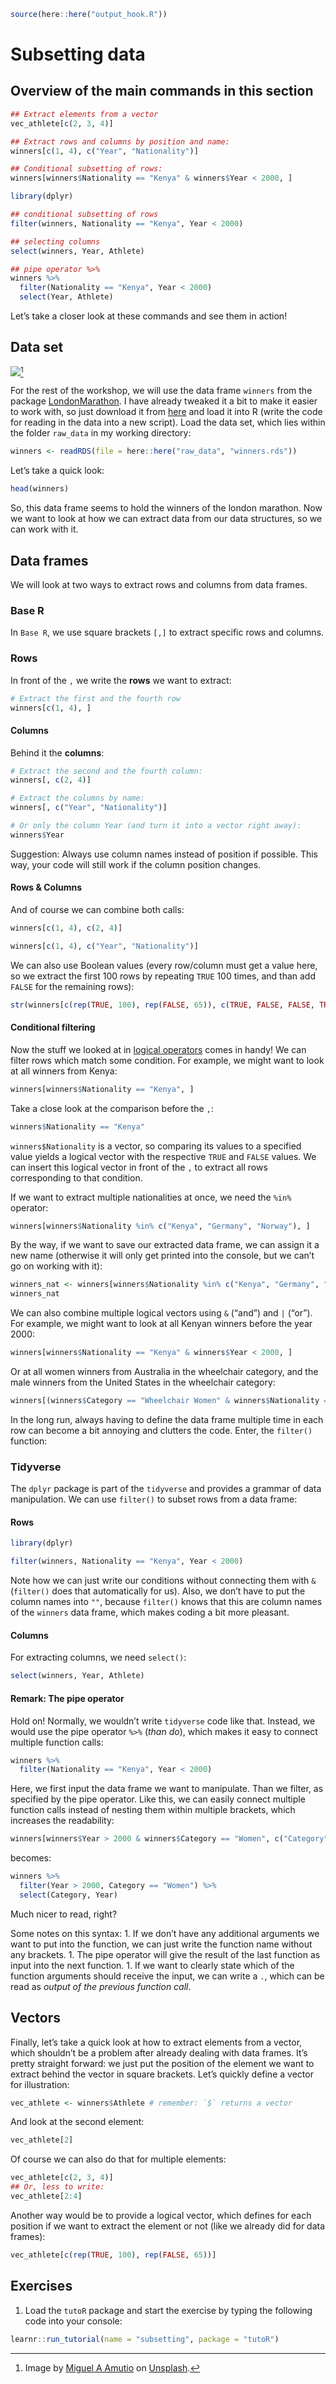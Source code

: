 ```r
source(here::here("output_hook.R"))
```

# Subsetting data

## Overview of the main commands in this section

```r
## Extract elements from a vector
vec_athlete[c(2, 3, 4)]

## Extract rows and columns by position and name:
winners[c(1, 4), c("Year", "Nationality")]

## Conditional subsetting of rows:
winners[winners$Nationality == "Kenya" & winners$Year < 2000, ]

```

::: tidy
```r
library(dplyr)

## conditional subsetting of rows
filter(winners, Nationality == "Kenya", Year < 2000)

## selecting columns
select(winners, Year, Athlete)

## pipe operator %>% 
winners %>%
  filter(Nationality == "Kenya", Year < 2000)
  select(Year, Athlete)

```
:::

Let's take a closer look at these commands and see them in action!

## Data set

![](./pictures/marathon.jpg)[^subsetting-1]

[^subsetting-1]: Image by [Miguel A Amutio](https://unsplash.com/de/@amutiomi?utm_source=unsplash&utm_medium=referral&utm_content=creditCopyText) on [Unsplash](https://unsplash.com/de/fotos/QDv-uBc-poY?utm_source=unsplash&utm_medium=referral&utm_content=creditCopyText).

For the rest of the workshop, we will use the data frame `winners` from the package [LondonMarathon](https://github.com/nrennie/LondonMarathon). I have already tweaked it a bit to make it easier to work with, so just download it from [here](https://github.com/nickhaf/r_tutorial/tree/main/raw_data) and load it into R (write the code for reading in the data into a new script). Load the data set, which lies within the folder `raw_data` in my working directory:

```r
winners <- readRDS(file = here::here("raw_data", "winners.rds"))
```

Let's take a quick look:

```r
head(winners)
```

So, this data frame seems to hold the winners of the london marathon. Now we want to look at how we can extract data from our data structures, so we can work with it.

## Data frames

We will look at two ways to extract rows and columns from data frames.

### Base R

In `Base R`, we use square brackets `[,]` to extract specific rows and columns.

### Rows

In front of the `,` we write the **rows** we want to extract:

```r
# Extract the first and the fourth row
winners[c(1, 4), ]
```

#### Columns

Behind it the **columns**:

```r
# Extract the second and the fourth column:
winners[, c(2, 4)]

# Extract the columns by name:
winners[, c("Year", "Nationality")]

# Or only the column Year (and turn it into a vector right away):
winners$Year
```

Suggestion: Always use column names instead of position if possible. This way, your code will still work if the column position changes.

#### Rows & Columns

And of course we can combine both calls:

```r
winners[c(1, 4), c(2, 4)]

winners[c(1, 4), c("Year", "Nationality")]
```

We can also use Boolean values (every row/column must get a value here, so we extract the first 100 rows by repeating `TRUE` 100 times, and than add `FALSE` for the remaining rows):

```r
str(winners[c(rep(TRUE, 100), rep(FALSE, 65)), c(TRUE, FALSE, FALSE, TRUE, TRUE)])
```

#### Conditional filtering

Now the stuff we looked at in [logical operators](../basics/basics.qmd#comparisons-and-logical-operators) comes in handy! We can filter rows which match some condition. For example, we might want to look at all winners from Kenya:

```r
winners[winners$Nationality == "Kenya", ]
```

Take a close look at the comparison before the `,`:

```r
winners$Nationality == "Kenya"
```

`winners$Nationality` is a vector, so comparing its values to a specified value yields a logical vector with the respective `TRUE` and `FALSE` values. We can insert this logical vector in front of the `,` to extract all rows corresponding to that condition.

If we want to extract multiple nationalities at once, we need the `%in%` operator:

```r
winners[winners$Nationality %in% c("Kenya", "Germany", "Norway"), ]
```

By the way, if we want to save our extracted data frame, we can assign it a new name (otherwise it will only get printed into the console, but we can't go on working with it):

```r
winners_nat <- winners[winners$Nationality %in% c("Kenya", "Germany", "Norway"), ]
winners_nat
```

We can also combine multiple logical vectors using `&` ("and") and `|` ("or"). For example, we might want to look at all Kenyan winners before the year 2000:

```r
winners[winners$Nationality == "Kenya" & winners$Year < 2000, ]
```

Or at all women winners from Australia in the wheelchair category, and the male winners from the United States in the wheelchair category:

```r
winners[(winners$Category == "Wheelchair Women" & winners$Nationality == "Australia") | (winners$Category == "Wheelchair Men" & winners$Nationality == "United States"), ]
```

In the long run, always having to define the data frame multiple time in each row can become a bit annoying and clutters the code. Enter, the `filter()` function:

### Tidyverse

The `dplyr` package is part of the `tidyverse` and provides a grammar of data manipulation. We can use `filter()` to subset rows from a data frame:

#### Rows

::: tidy
```r
library(dplyr)

filter(winners, Nationality == "Kenya", Year < 2000)
```
:::

Note how we can just write our conditions without connecting them with `&` (`filter()` does that automatically for us). Also, we don't have to put the column names into `""`, because `filter()` knows that this are column names of the `winners` data frame, which makes coding a bit more pleasant.

#### Columns

For extracting columns, we need `select()`:

::: tidy
```r
select(winners, Year, Athlete)
```
:::

#### Remark: The pipe operator

Hold on! Normally, we wouldn't write `tidyverse` code like that. Instead, we would use the pipe operator `%>%` (*than do*), which makes it easy to connect multiple function calls:

::: tidy
```r
winners %>%
  filter(Nationality == "Kenya", Year < 2000)
```
:::

Here, we first input the data frame we want to manipulate. Than we filter, as specified by the pipe operator. Like this, we can easily connect multiple function calls instead of nesting them within multiple brackets, which increases the readability:

```r
winners[winners$Year > 2000 & winners$Category == "Women", c("Category", "Year")]
```

becomes:

::: tidy
```r
winners %>%
  filter(Year > 2000, Category == "Women") %>%
  select(Category, Year)
```
:::

Much nicer to read, right?

Some notes on this syntax: 1. If we don't have any additional arguments we want to put into the function, we can just write the function name without any brackets. 1. The pipe operator will give the result of the last function as input into the next function. 1. If we want to clearly state which of the function arguments should receive the input, we can write a `.`, which can be read as *output of the previous function call*.

## Vectors

Finally, let's take a quick look at how to extract elements from a vector, which shouldn't be a problem after already dealing with data frames. It's pretty straight forward: we just put the position of the element we want to extract behind the vector in square brackets. Let's quickly define a vector for illustration:

```r
vec_athlete <- winners$Athlete # remember: `$` returns a vector
```

And look at the second element:

```r
vec_athlete[2]
```

Of course we can also do that for multiple elements:

```r
vec_athlete[c(2, 3, 4)]
## Or, less to write:
vec_athlete[2:4]
```

Another way would be to provide a logical vector, which defines for each position if we want to extract the element or not (like we already did for data frames):

```r
vec_athlete[c(rep(TRUE, 100), rep(FALSE, 65))]
```

## Exercises

1.  Load the `tutoR` package and start the exercise by typing the following code into your console:

```r
learnr::run_tutorial(name = "subsetting", package = "tutoR")
```
